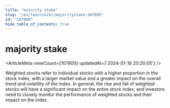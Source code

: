 ```yaml
---
title: "majority stake"
slug: "/en/learn/wiki/majoritystake-107800"
id: "107800"
hide_table_of_contents: true
---
```



<Breadcrumbs current="majority stake" />

# majority stake

<ArticleMeta viewCount={107800} updatedAt={'2024-01-18 20:20:05'} />
<div className='border-solid border-b border-t-0 my-4 border-[var(--ifm-color-gray-300)]' />

Weighted stocks refer to individual stocks with a higher proportion in the stock index, with a larger market value and a greater impact on the overall trend and volatility of the index. In general, the rise and fall of weighted stocks will have a significant impact on the entire stock index, and investors need to closely monitor the performance of weighted stocks and their impact on the index.
